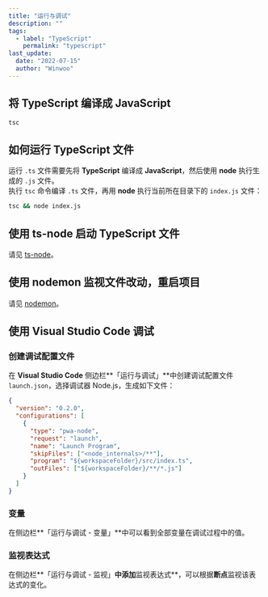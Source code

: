 ```yaml
---
title: "运行与调试"
description: ""
tags:
  - label: "TypeScript"
    permalink: "typescript"
last_update:
  date: "2022-07-15"
  author: "Winwoo"
---
```



## 将 TypeScript 编译成 JavaScript

```bash
tsc
```

## 如何运行 TypeScript 文件

运行 `.ts` 文件需要先将 **TypeScript** 编译成 **JavaScript**，然后使用 **node** 执行生成的 `.js` 文件。  
执行 `tsc` 命令编译 `.ts` 文件，再用 **node** 执行当前所在目录下的 `index.js` 文件：

```bash
tsc && node index.js
```

## 使用 ts-node 启动 TypeScript 文件

请见 [ts-node](/docs/npm/ts-node)。

## 使用 nodemon 监视文件改动，重启项目

请见 [nodemon](/docs/npm/nodemon)。

## 使用 Visual Studio Code 调试

### 创建调试配置文件

在 **Visual Studio Code** 侧边栏**「运行与调试」**中创建调试配置文件 `launch.json`，选择调试器 <TH>Node.js</TH>，生成如下文件：

```json title="JSON"
{
  "version": "0.2.0",
  "configurations": [
    {
      "type": "pwa-node",
      "request": "launch",
      "name": "Launch Program",
      "skipFiles": ["<node_internals>/**"],
      "program": "${workspaceFolder}/src/index.ts",
      "outFiles": ["${workspaceFolder}/**/*.js"]
    }
  ]
}
```

### 变量

在侧边栏**「运行与调试 - 变量」**中可以看到全部变量在调试过程中的值。

### 监视表达式

在侧边栏**「运行与调试 - 监视」**中添加**监视表达式**，可以根据**断点**监视该表达式的变化。
